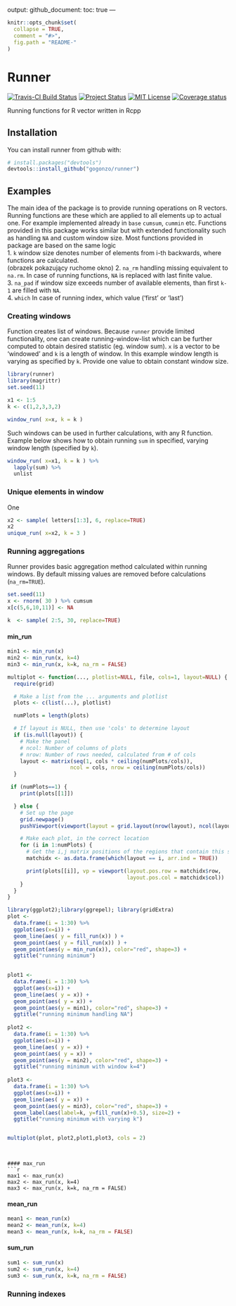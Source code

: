 <!-- rmarkdown v1 -->
---
output: 
  github_document:
    toc: true
---

<!-- README.md is generated from README.Rmd. Please edit that file -->
```r
knitr::opts_chunk$set(
  collapse = TRUE,
  comment = "#>",
  fig.path = "README-"
)
```


# Runner
[![Travis-CI Build Status](https://travis-ci.org/gogonzo/runner.svg?branch=master)](https://travis-ci.org/gogonzo/runner)
[![Project Status](http://www.repostatus.org/badges/latest/active.svg)](http://www.repostatus.org/#active)
[![MIT License](https://badges.frapsoft.com/os/mit/mit.svg)](https://opensource.org/licenses/mit-license.php)
[![Coverage status](https://codecov.io/gh/gogonzo/runner/branch/master/graph/badge.svg)](https://codecov.io/github/gogonzo/runner?branch=master)

Running functions for R vector written in Rcpp

## Installation

You can install runner from github with:

```r
# install.packages("devtools")
devtools::install_github("gogonzo/runner")
```

## Examples
The main idea of the package is to provide running operations on R vectors. Running functions are these which are applied to all elements up to actual one. For example implemented already in `base` `cumsum`, `cummin` etc. Functions provided in this package works similar but with extended functionality such as handling `NA` and custom window size. Most functions provided in package are based on the same logic  
1. `k` window size denotes number of elements from i-th backwards, where functions are calculated.  
(obrazek pokazujący ruchome okno)
2. `na_rm` handling missing equivalent to `na.rm`. In case of running functions, `NA` is replaced with last finite value.  
3. `na_pad` if window size exceeds number of available elements, than first `k-1` are filled with `NA`.  
4. `which` In case of running index, which value ('first' or 'last')

### Creating windows
Function creates list of windows. Because `runner` provide limited functionality, one can create running-window-list which can be further computed to obtain desired statistic (eg. window sum). `x` is a vector to be 'windowed' and `k` is a length of window. In this example window length is varying as specified by `k`. Provide one value to obtain constant window size.

```r
library(runner)
library(magrittr)
set.seed(11)

x1 <- 1:5
k <- c(1,2,3,3,2)

window_run( x=x, k = k )
```

Such windows can be used in further calculations, with any R function. Example below shows how to obtain running `sum` in specified, varying window length (specified by `k`).

```r
window_run( x=x1, k = k ) %>%
  lapply(sum) %>%
  unlist
```
### Unique elements in window
One 
```r
x2 <- sample( letters[1:3], 6, replace=TRUE)
x2
unique_run( x=x2, k = 3 )
```

### Running aggregations

Runner provides basic aggregation method calculated within running windows. By default missing values are removed before calculations (`na_rm=TRUE`). 

```r
set.seed(11)
x <- rnorm( 30 ) %>% cumsum
x[c(5,6,10,11)] <- NA

k  <- sample( 2:5, 30, replace=TRUE)
```


#### min_run
```r
min1 <- min_run(x)
min2 <- min_run(x, k=4)
min3 <- min_run(x, k=k, na_rm = FALSE)
```

```r
multiplot <- function(..., plotlist=NULL, file, cols=1, layout=NULL) {
  require(grid)

  # Make a list from the ... arguments and plotlist
  plots <- c(list(...), plotlist)

  numPlots = length(plots)

  # If layout is NULL, then use 'cols' to determine layout
  if (is.null(layout)) {
    # Make the panel
    # ncol: Number of columns of plots
    # nrow: Number of rows needed, calculated from # of cols
    layout <- matrix(seq(1, cols * ceiling(numPlots/cols)),
                    ncol = cols, nrow = ceiling(numPlots/cols))
  }

 if (numPlots==1) {
    print(plots[[1]])

  } else {
    # Set up the page
    grid.newpage()
    pushViewport(viewport(layout = grid.layout(nrow(layout), ncol(layout))))

    # Make each plot, in the correct location
    for (i in 1:numPlots) {
      # Get the i,j matrix positions of the regions that contain this subplot
      matchidx <- as.data.frame(which(layout == i, arr.ind = TRUE))

      print(plots[[i]], vp = viewport(layout.pos.row = matchidx$row,
                                      layout.pos.col = matchidx$col))
    }
  }
}

library(ggplot2);library(ggrepel); library(gridExtra)
plot <- 
  data.frame(i = 1:30) %>%
  ggplot(aes(x=i)) +
  geom_line(aes( y = fill_run(x)) ) +
  geom_point(aes( y = fill_run(x)) ) +
  geom_point(aes(y = min_run(x)), color="red", shape=3) +
  ggtitle("running minimum")
  

plot1 <- 
  data.frame(i = 1:30) %>%
  ggplot(aes(x=i)) +
  geom_line(aes( y = x)) +
  geom_point(aes( y = x)) +
  geom_point(aes(y = min1), color="red", shape=3) +
  ggtitle("running minimum handling NA")
  
plot2 <- 
  data.frame(i = 1:30) %>%
  ggplot(aes(x=i)) +
  geom_line(aes( y = x)) +
  geom_point(aes( y = x)) +
  geom_point(aes(y = min2), color="red", shape=3) +
  ggtitle("running minimum with window k=4")
  
plot3 <- 
  data.frame(i = 1:30) %>%
  ggplot(aes(x=i)) +
  geom_line(aes( y = x)) +
  geom_point(aes(y = min3), color="red", shape=3) +
  geom_label(aes(label=k, y=fill_run(x)+0.5), size=2) + 
  ggtitle("running minimum with varying k")


multiplot(plot, plot2,plot1,plot3, cols = 2)  
  
```

```

#### max_run
```r
max1 <- max_run(x)
max2 <- max_run(x, k=4)
max3 <- max_run(x, k=k, na_rm = FALSE)
```

#### mean_run
```r
mean1 <- mean_run(x)
mean2 <- mean_run(x, k=4)
mean3 <- mean_run(x, k=k, na_rm = FALSE)
```

#### sum_run
```r
sum1 <- sum_run(x)
sum2 <- sum_run(x, k=4)
sum3 <- sum_run(x, k=k, na_rm = FALSE)
```





### Running indexes

